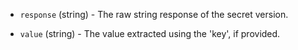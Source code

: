 <!-- Code generated from the comments of the DatasourceOutput struct in datasource/keyvaultsecret/data.go; DO NOT EDIT MANUALLY -->

- `response` (string) - The raw string response of the secret version.

- `value` (string) - The value extracted using the 'key', if provided.

<!-- End of code generated from the comments of the DatasourceOutput struct in datasource/keyvaultsecret/data.go; -->

